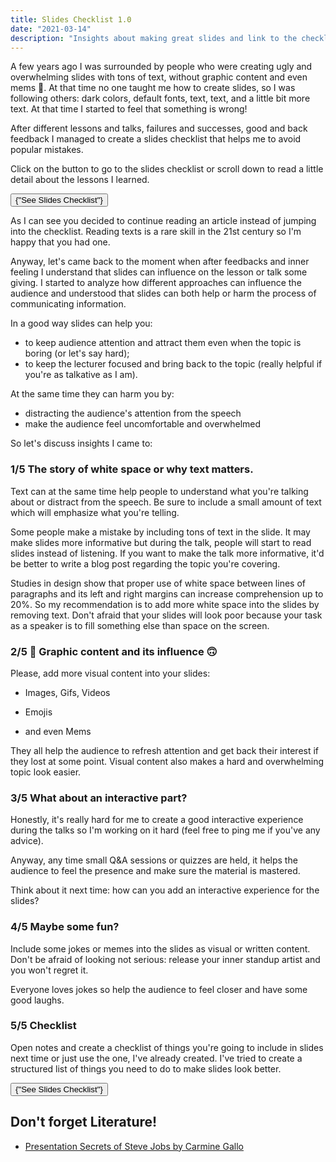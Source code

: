 ```yaml
---
title: Slides Checklist 1.0
date: "2021-03-14"
description: "Insights about making great slides and link to the checklist I've created to make life easier!"
---
```


A few years ago I was surrounded by people who were creating ugly and overwhelming slides with
tons of text, without graphic content and even mems 🥺. At that time no one taught me how to create slides,
so I was following others: dark colors, default fonts, text, text, and a little bit more text.
At that time I started to feel that something is wrong!

After different lessons and talks, failures and successes, good and back feedback I managed to create
a slides checklist that helps me to avoid popular mistakes.

Click on the button to go to the slides checklist or scroll down to read a little detail about the lessons I learned.

<Link href="/library/slides?checklist=show">
  <button
    type="link"
    class="w-full flex items-center justify-center px-8 py-2 border border-transparent text-base font-medium rounded-md text-indigo-700 bg-indigo-100 hover:bg-indigo-200 md:py-2 md:text-lg md:px-10"
  >
    {"See Slides Checklist"}
  </button>
</Link>

<!-- ## Table of contents

- [Motives](#motives)
- [1/5 The story of white space or why text matters](#part-2-applications)
- [2/5 🙂 Graphic content and its influence 🙃](#part-3-notifications)
- [3/5 What about an interactive part?](#part-3-notifications)
- [4/5 Maybe some fun?](#part-3-notifications)
- [5/5 Checklist](#part-3-notifications)
- [Literature](#literature) -->

As I can see you decided to continue reading an article instead of jumping into the checklist.
Reading texts is a rare skill in the 21st century so I'm happy that you had one.

Anyway, let's came back to the moment when after feedbacks and inner feeling I understand that slides
can influence on the lesson or talk some giving.
I started to analyze how different approaches can influence the audience and
understood that slides can both help or harm the process of communicating information.

In a good way slides can help you:

- to keep audience attention and attract them even when the topic is boring (or let's say hard);
- to keep the lecturer focused and bring back to the topic (really helpful if you're as talkative as I am).

At the same time they can harm you by:

- distracting the audience's attention from the speech
- make the audience feel uncomfortable and overwhelmed

So let's discuss insights I came to:

### 1/5 The story of white space or why text matters.

Text can at the same time help people to understand what you're talking about or distract from the speech.
Be sure to include a small amount of text which will emphasize what you're telling.

Some people make a mistake by including tons of text in the slide.
It may make slides more informative but during the talk, people will start to read slides instead of listening.
If you want to make the talk more informative, it'd be better to write a blog post regarding the topic you're covering.

Studies in design show that proper use of white space between lines of paragraphs and its left and right margins can increase comprehension up to 20%.
So my recommendation is to add more white space into the slides by removing text.
Don't afraid that your slides will look poor because your task as a speaker is to fill something else than space on the screen.

### 2/5 🙂 Graphic content and its influence 🙃

Please, add more visual content into your slides:

- Images, Gifs, Videos
- Emojis

- and even Mems

They all help the audience to refresh attention and get back their interest if they lost at some point.
Visual content also makes a hard and overwhelming topic look easier.

### 3/5 What about an interactive part?

Honestly, it's really hard for me to create a good interactive experience during the talks
so I'm working on it hard (feel free to ping me if you've any advice).

Anyway, any time small Q&A sessions or quizzes are held, it helps the audience to feel the presence and make
sure the material is mastered.

Think about it next time: how can you add an interactive experience for the slides?

### 4/5 Maybe some fun?

Include some jokes or memes into the slides as visual or written content.
Don't be afraid of looking not serious: release your inner standup artist and you won't regret it.

Everyone loves jokes so help the audience to feel closer and have some good laughs.

### 5/5 Checklist

Open notes and create a checklist of things you're going to include in slides next time or just use the one, I've already created.
I've tried to create a structured list of things you need to do to make slides look better.

<Link href="/library/slides?checklist=show">
  <button
    type="link"
    class="w-full flex items-center justify-center px-8 py-2 border border-transparent text-base font-medium rounded-md text-white bg-indigo-600 hover:bg-indigo-700 md:py-2 md:text-lg md:px-10"
  >
    {"See Slides Checklist"}
  </button>
</Link>

## Don't forget Literature!

- [Presentation Secrets of Steve Jobs by Carmine Gallo](https://www.amazon.com/Presentation-Secrets-Steve-Jobs-Insanely/dp/1491514310)
